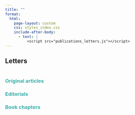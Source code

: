 ```yaml
---
title: ""
format:
  html:
    page-layout: custom
    css: styles_index.css
    include-after-body:
      - text: |
          <script src="publications_letters.js"></script>
---
```

<script src="https://kit.fontawesome.com/caafde3ada.js" crossorigin="anonymous"></script>
<style>
/* Existing styles */
.year-ribbon {
    display: flex;
    flex-wrap: wrap;
    justify-content: left;
    gap: 10px;
    margin-top: 20px;
    margin-bottom: 20px;
    width: 200%;
}
.year-button {
    padding: 5px 10px;
    background-color: white;
    color: #17252a;
    border: none;
    cursor: pointer;
    transition: background-color 0.3s;
}
.year-button:hover, .year-button.active {
    background-color: white;
    color: #3aafa9;
}
.publications-list {
    margin-top: 20px;
}
.publication-item {
    margin-bottom: 15px;
    display: none;
    border-bottom: 1px solid #eee;
    padding-bottom: 15px;
}
.publication-item.active {
    display: block;
}
.publication-item a {
    color: #3aafa9;
    text-decoration: none;
    transition: color 0.3s ease;
}
.publication-item a:hover {
    text-decoration: none;
}

.accompany a {
    color: #3aafa9; /* Change this to your desired color */
    text-decoration: none;
    transition: color 0.3s ease;
}

.accompany a:hover {
    color: #2b7a78; /* Change this to your desired hover color */
    text-decoration: none;
}

</style>

:::{.container-fluid}
:::{.content-wrapper}
:::{.text-content .custom-text-container}

::: {.social-buttons}
<a href="https://orcid.org/0000-0002-4853-9377" class="btn-social" aria-label="ORCID"><i class="fab fa-orcid"></i></a>
<a href="https://scholar.google.com/citations?user=I8I6g0IAAAAJ&hl=en" class="btn-social" aria-label="Google Scholar"><i class="fas fa-graduation-cap"></i></a>
:::

::: {.title}

## Letters

:::

<div class="year-ribbon">
<!-- Year buttons will be dynamically added here -->
</div>

<div class="publications-list">
<!-- Publication items will be dynamically added here -->
</div>

::: {.accompany}

### [Original articles](publist.qmd)

:::

::: {.accompany}

### [Editorials](eds.qmd)

:::

::: {.accompany}

### [Book chapters](books.qmd)

:::

:::
:::
:::

<script>
document.addEventListener('DOMContentLoaded', function() {
    var acc = document.getElementsByClassName("accordion-header");
    for (var i = 0; i < acc.length; i++) {
        acc[i].addEventListener("click", function() {
            this.classList.toggle("active");
            var panel = this.nextElementSibling;
            if (panel.style.maxHeight) {
                panel.style.maxHeight = null;
                panel.classList.remove("active");
            } else {
                panel.style.maxHeight = panel.scrollHeight + "px";
                panel.classList.add("active");
            }
        });
    }
});
</script>
